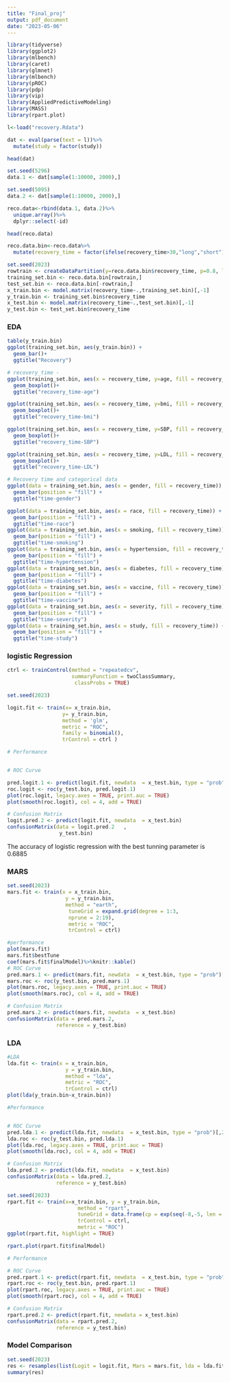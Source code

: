 ```yaml
---
title: "Final_proj"
output: pdf_document
date: "2023-05-06"
---
```

```r
library(tidyverse)
library(ggplot2)
library(mlbench)
library(caret)
library(glmnet)
library(mlbench)
library(pROC)
library(pdp)
library(vip)
library(AppliedPredictiveModeling)
library(MASS)
library(rpart.plot)

```

```r
l<-load("recovery.Rdata")

dat <- eval(parse(text = l))%>%
  mutate(study = factor(study))

head(dat)

set.seed(5296)
data.1 <- dat[sample(1:10000, 2000),]
```

```r
set.seed(5095)
data.2 <- dat[sample(1:10000, 2000),] 
```

```r

reco.data<-rbind(data.1, data.2)%>%
  unique.array()%>%
  dplyr::select(-id)

head(reco.data)
```


```r

reco.data.bin<-reco.data%>%
  mutate(recovery_time = factor(ifelse(recovery_time>30,"long","short")))
```

```r
set.seed(2023)
rowtrain <- createDataPartition(y=reco.data.bin$recovery_time, p=0.8, list=FALSE)
training_set.bin <- reco.data.bin[rowtrain,]
test_set.bin <- reco.data.bin[-rowtrain,]
x_train.bin <- model.matrix(recovery_time~.,training_set.bin)[,-1]
y_train.bin <- training_set.bin$recovery_time
x_test.bin <- model.matrix(recovery_time~.,test_set.bin)[,-1]
y_test.bin <- test_set.bin$recovery_time
```

### EDA
```r
table(y_train.bin)
ggplot(training_set.bin, aes(y_train.bin)) + 
  geom_bar()+
  ggtitle("Recovery")
```

```r
# recovery_time - 
ggplot(training_set.bin, aes(x = recovery_time, y=age, fill = recovery_time)) + 
  geom_boxplot()+
  ggtitle("recovery_time-age")

ggplot(training_set.bin, aes(x = recovery_time, y=bmi, fill = recovery_time)) + 
  geom_boxplot()+
  ggtitle("recovery_time-bmi")

ggplot(training_set.bin, aes(x = recovery_time, y=SBP, fill = recovery_time)) + 
  geom_boxplot()+
  ggtitle("recovery_time-SBP")

ggplot(training_set.bin, aes(x = recovery_time, y=LDL, fill = recovery_time)) + 
  geom_boxplot()+
  ggtitle("recovery_time-LDL")
```

```r
# Recovery time and categorical data
ggplot(data = training_set.bin, aes(x = gender, fill = recovery_time)) +
  geom_bar(position = "fill") + 
  ggtitle("time-gender")

ggplot(data = training_set.bin, aes(x = race, fill = recovery_time)) +
  geom_bar(position = "fill") + 
  ggtitle("time-race")
ggplot(data = training_set.bin, aes(x = smoking, fill = recovery_time)) +
  geom_bar(position = "fill") + 
  ggtitle("time-smoking")
ggplot(data = training_set.bin, aes(x = hypertension, fill = recovery_time)) +
  geom_bar(position = "fill") + 
  ggtitle("time-hypertension")
ggplot(data = training_set.bin, aes(x = diabetes, fill = recovery_time)) +
  geom_bar(position = "fill") + 
  ggtitle("time-diabetes")
ggplot(data = training_set.bin, aes(x = vaccine, fill = recovery_time)) +
  geom_bar(position = "fill") + 
  ggtitle("time-vaccine")
ggplot(data = training_set.bin, aes(x = severity, fill = recovery_time)) +
  geom_bar(position = "fill") + 
  ggtitle("time-severity")
ggplot(data = training_set.bin, aes(x = study, fill = recovery_time)) +
  geom_bar(position = "fill") + 
  ggtitle("time-study")


```

### logistic Regression
```r
ctrl <- trainControl(method = "repeatedcv",
                     summaryFunction = twoClassSummary,
                      classProbs = TRUE)

set.seed(2023)

logit.fit <- train(x= x_train.bin, 
                  y= y_train.bin, 
                  method = 'glm',
                  metric = "ROC",
                  family = binomial(),
                  trControl = ctrl )
```

```r
# Performance


# ROC Curve

pred.logit.1 <- predict(logit.fit, newdata  = x_test.bin, type = "prob")[,2]
roc.logit <- roc(y_test.bin, pred.logit.1)
plot(roc.logit, legacy.axes = TRUE, print.auc = TRUE)
plot(smooth(roc.logit), col = 4, add = TRUE)

# Confusion Matrix
logit.pred.2 <- predict(logit.fit, newdata  = x_test.bin)
confusionMatrix(data = logit.pred.2   ,
                 y_test.bin)

```
The accuracy of logistic regression with the best tunning parameter is 0.6885


### MARS
```r
set.seed(2023)
mars.fit <- train(x = x_train.bin,
                   y = y_train.bin,
                   method = "earth",
                    tuneGrid = expand.grid(degree = 1:3,
                    nprune = 2:19),
                    metric = "ROC",
                    trControl = ctrl)
```

```r
#performance
plot(mars.fit)
mars.fit$bestTune
coef(mars.fit$finalModel)%>%knitr::kable()
# ROC Curve
pred.mars.1 <- predict(mars.fit, newdata  = x_test.bin, type = "prob")[,2]
mars.roc <- roc(y_test.bin, pred.mars.1)
plot(mars.roc, legacy.axes = TRUE, print.auc = TRUE)
plot(smooth(mars.roc), col = 4, add = TRUE)

# Confusion Matrix
pred.mars.2 <- predict(mars.fit, newdata  = x_test.bin)
confusionMatrix(data = pred.mars.2,
                reference = y_test.bin)
```
### LDA
```r
#LDA
lda.fit <- train(x = x_train.bin,
                   y = y_train.bin,
                   method = "lda",
                   metric = "ROC",
                   trControl = ctrl)
plot(lda(y_train.bin~x_train.bin))
```

```r

#Performance


# ROC Curve
pred.lda.1 <- predict(lda.fit, newdata  = x_test.bin, type = "prob")[,2]
lda.roc <- roc(y_test.bin, pred.lda.1)
plot(lda.roc, legacy.axes = TRUE, print.auc = TRUE)
plot(smooth(lda.roc), col = 4, add = TRUE)

# Confusion Matrix
lda.pred.2 <- predict(lda.fit, newdata  = x_test.bin)
confusionMatrix(data = lda.pred.2,
                reference = y_test.bin)

```

```r

set.seed(2023)
rpart.fit <- train(x=x_train.bin, y = y_train.bin,
                       method = "rpart",
                       tuneGrid = data.frame(cp = exp(seq(-8,-5, len = 50))),
                       trControl = ctrl,
                       metric = "ROC")
ggplot(rpart.fit, highlight = TRUE)


```

```r
rpart.plot(rpart.fit$finalModel)
```

```r

# Performance

# ROC Curve
pred.rpart.1 <- predict(rpart.fit, newdata  = x_test.bin, type = "prob")[,2]
rpart.roc <- roc(y_test.bin, pred.rpart.1)
plot(rpart.roc, legacy.axes = TRUE, print.auc = TRUE)
plot(smooth(rpart.roc), col = 4, add = TRUE)

# Confusion Matrix
rpart.pred.2 <- predict(rpart.fit, newdata = x_test.bin)
confusionMatrix(data = rpart.pred.2,
                reference = y_test.bin)

```

### Model Comparison
```r
set.seed(2023)
res <- resamples(list(Logit = logit.fit, Mars = mars.fit, lda = lda.fit, rpart=rpart.fit))
summary(res)
```